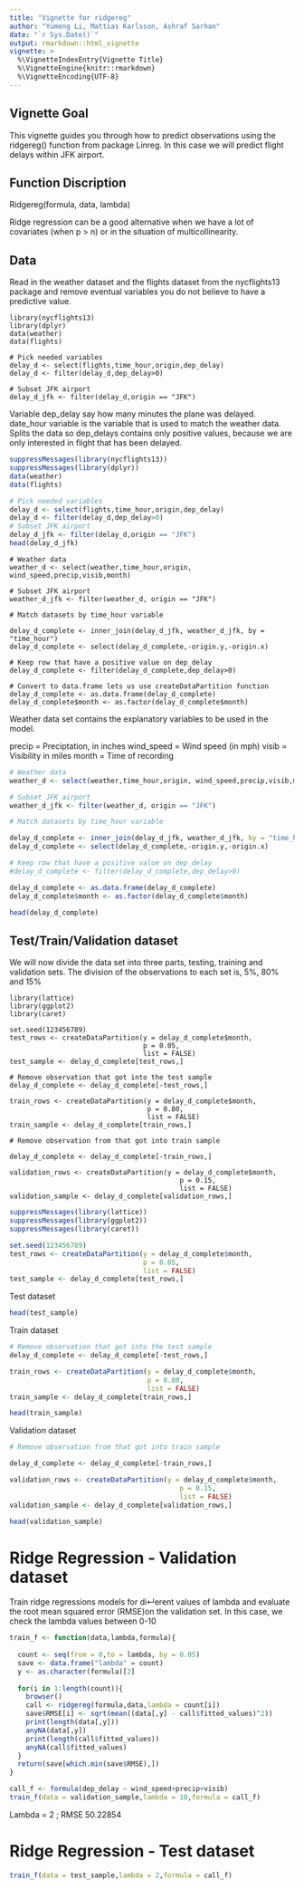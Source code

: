 ```yaml
---
title: "Vignette for ridgereg"
author: "Yumeng Li, Mattias Karlsson, Ashraf Sarhan"
date: "`r Sys.Date()`"
output: rmarkdown::html_vignette
vignette: >
  %\VignetteIndexEntry{Vignette Title}
  %\VignetteEngine{knitr::rmarkdown}
  %\VignetteEncoding{UTF-8}
---
```


## Vignette Goal
This vignette guides you through how to predict observations using the ridgereg() function from package Linreg. In this case we will predict flight delays within JFK airport.

## Function Discription
Ridgereg(formula, data, lambda) 

Ridge regression can be a good alternative when we have a lot of covariates (when p > n) or in the situation of multicollinearity.

## Data
Read in the weather dataset and the flights dataset from the nycflights13 package and remove eventual variables you do not believe to have a predictive value.
```
library(nycflights13)
library(dplyr)
data(weather)
data(flights)

# Pick needed variables
delay_d <- select(flights,time_hour,origin,dep_delay)
delay_d <- filter(delay_d,dep_delay>0)

# Subset JFK airport
delay_d_jfk <- filter(delay_d,origin == "JFK")
```
Variable dep_delay say how many minutes the plane was delayed. date_hour variable is the variable that is used to match the weather data. Splits the data so dep_delays contains only positive values, because we are only interested in flight that has been delayed.
```r
suppressMessages(library(nycflights13))
suppressMessages(library(dplyr))
data(weather)
data(flights)

# Pick needed variables
delay_d <- select(flights,time_hour,origin,dep_delay)
delay_d <- filter(delay_d,dep_delay>0)
# Subset JFK airport
delay_d_jfk <- filter(delay_d,origin == "JFK")
head(delay_d_jfk)
```

```
# Weather data
weather_d <- select(weather,time_hour,origin, wind_speed,precip,visib,month)

# Subset JFK airport
weather_d_jfk <- filter(weather_d, origin == "JFK")

# Match datasets by time_hour variable

delay_d_complete <- inner_join(delay_d_jfk, weather_d_jfk, by = "time_hour")
delay_d_complete <- select(delay_d_complete,-origin.y,-origin.x)

# Keep row that have a positive value on dep_delay
delay_d_complete <- filter(delay_d_complete,dep_delay>0)

# Convert to data.frame lets us use createDataPartition function
delay_d_complete <- as.data.frame(delay_d_complete)
delay_d_complete$month <- as.factor(delay_d_complete$month)
```
Weather data set contains the explanatory variables to be used in the model.

precip = Preciptation, in inches
wind_speed = Wind speed (in mph)
visib = Visibility in miles
month = Time of recording

```r
# Weather data
weather_d <- select(weather,time_hour,origin, wind_speed,precip,visib,month)

# Subset JFK airport
weather_d_jfk <- filter(weather_d, origin == "JFK")

# Match datasets by time_hour variable

delay_d_complete <- inner_join(delay_d_jfk, weather_d_jfk, by = "time_hour")
delay_d_complete <- select(delay_d_complete,-origin.y,-origin.x)

# Keep row that have a positive value on dep_delay
#delay_d_complete <- filter(delay_d_complete,dep_delay>0)

delay_d_complete <- as.data.frame(delay_d_complete)
delay_d_complete$month <- as.factor(delay_d_complete$month)

head(delay_d_complete)
```

## Test/Train/Validation dataset
We will now divide the data set into three parts, testing, training and validation sets. The division of the observations to each set is, 5%, 80% and 15%
```
library(lattice)
library(ggplot2)
library(caret)

set.seed(123456789)
test_rows <- createDataPartition(y = delay_d_complete$month,
                                 p = 0.05,
                                 list = FALSE)
test_sample <- delay_d_complete[test_rows,]

# Remove observation that got into the test sample
delay_d_complete <- delay_d_complete[-test_rows,]

train_rows <- createDataPartition(y = delay_d_complete$month,
                                  p = 0.80,
                                  list = FALSE)
train_sample <- delay_d_complete[train_rows,]

# Remove observation from that got into train sample

delay_d_complete <- delay_d_complete[-train_rows,]

validation_rows <- createDataPartition(y = delay_d_complete$month,
                                          p = 0.15,
                                          list = FALSE)
validation_sample <- delay_d_complete[validation_rows,]

```
```r
suppressMessages(library(lattice))
suppressMessages(library(ggplot2))
suppressMessages(library(caret))

set.seed(123456789)
test_rows <- createDataPartition(y = delay_d_complete$month,
                                 p = 0.05,
                                 list = FALSE)
test_sample <- delay_d_complete[test_rows,]

```
Test dataset
```r
head(test_sample)
```

Train dataset
```r
# Remove observation that got into the test sample
delay_d_complete <- delay_d_complete[-test_rows,]

train_rows <- createDataPartition(y = delay_d_complete$month,
                                  p = 0.80,
                                  list = FALSE)
train_sample <- delay_d_complete[train_rows,]

head(train_sample)

```
Validation dataset
```r
# Remove observation from that got into train sample

delay_d_complete <- delay_d_complete[-train_rows,]

validation_rows <- createDataPartition(y = delay_d_complete$month,
                                          p = 0.15,
                                          list = FALSE)
validation_sample <- delay_d_complete[validation_rows,]

head(validation_sample)
```

# Ridge Regression - Validation dataset
Train ridge regressions models for di↵erent values of lambda and evaluate the root mean squared error (RMSE)on the validation set.
In this case, we check the lambda values between 0-10
```r
train_f <- function(data,lambda,formula){
  
  count <- seq(from = 0,to = lambda, by = 0.05)
  save <- data.frame("lambda" = count)
  y <- as.character(formula)[2]
  
  for(i in 1:length(count)){
    browser()
    call <- ridgereg(formula,data,lambda = count[i])
    save$RMSE[i] <- sqrt(mean((data[,y] - call$fitted_values)^2))
    print(length(data[,y]))
    anyNA(data[,y])
    print(length(call$fitted_values))
    anyNA(call$fitted_values)
  }
  return(save[which.min(save$RMSE),])
}

call_f <- formula(dep_delay ~ wind_speed+precip+visib)
train_f(data = validation_sample,lambda = 10,formula = call_f)

```
Lambda = 2 ; RMSE 50.22854

# Ridge Regression - Test dataset
```r
train_f(data = test_sample,lambda = 2,formula = call_f)
```